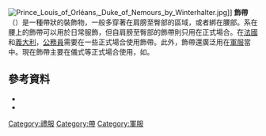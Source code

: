 {{Expand language|time=2016-07-17T01:48:09+00:00}}
[[File:Prince_Louis_of_Orléans,_Duke_of_Nemours_by_Winterhalter.jpg|thumb]]]]
'''飾帶'''（{{lang-en|sash}}）是一種帶狀的裝飾物，一般多穿著在肩膀至臀部的區域，或者綁在腰部。系在腰上的飾帶可以用於日常服飾，但自肩膀至臀部的飾帶則只用在正式場合。在[[法國|法國]]和[[義大利|義大利]]，[[公務員|公務員]]需要在一些正式場合使用飾帶。此外，飾帶還廣泛用在[[軍服|軍服]]當中。現在飾帶主要在儀式等正式場合使用，如{{le|總統飾帶|Presidential sash}}。

==參考資料==
*{{Citation|title=A new universal etymological technological, and pronouncing dictionary of the English language|first=John|last=Craig|year=1849|page=620|url=http://books.google.ca/books?id=t1SS5S9IBqUC&pg=RA43-PA620&dq=sash+arabic|accessdate=2016-07-16|archive-date=2014-05-21|archive-url=https://web.archive.org/web/20140521152854/http://books.google.ca/books?id=t1SS5S9IBqUC&pg=RA43-PA620&dq=sash+arabic|dead-url=no}}
*{{Citation|title=The World in So Many Words|first=Allan A.|last=Metcalf|publisher=Houghton Mifflin|year=1999|isbn=0-395-95920-9<!--|url=http://books.google.ca/books?id=4O0W5XyQVCYC&pg=PA123&dq=sash+etymology+arabic#PPA123,M1-->}}

[[Category:禮服|Category:禮服]]
[[Category:帶|Category:帶]]
[[Category:軍服|Category:軍服]]
